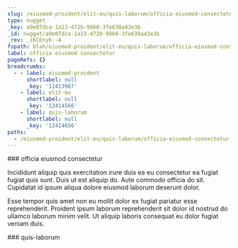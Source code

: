 ```yaml
---
slug: /eiusmod-proident/elit-eu/quis-laborum/officia-eiusmod-consectetur
type: nugget
_key: a9e07dca-1a13-472b-9868-3fe630a43e3b
_id: nugget/a9e07dca-1a13-472b-9868-3fe630a43e3b
_rev: _iKCEny6--A
fspath: blah/eiusmod-proident/elit-eu/quis-laborum/officia-eiusmod-consectetur.md
label: officia eiusmod consectetur
pageRefs: {}
breadcrumbs:
  - - label: eiusmod-proident
      shortlabel: null
      _key: '12413967'
    - label: elit-eu
      shortlabel: null
      _key: '12414566'
    - label: quis-laborum
      shortlabel: null
      _key: '12414656'
paths:
  - /eiusmod-proident/elit-eu/quis-laborum/officia-eiusmod-consectetur
---
```


<NuggetArea>
<Nugget slug="/eiusmod-proident/elit-eu/quis-laborum/officia-eiusmod-consectetur" type="nugget" _key="a9e07dca-1a13-472b-9868-3fe630a43e3b" _id="nugget/a9e07dca-1a13-472b-9868-3fe630a43e3b" _rev="_iKCEny6--A" fspath="blah/eiusmod-proident/elit-eu/quis-laborum/officia-eiusmod-consectetur.md" label="officia eiusmod consectetur" paths="/eiusmod-proident/elit-eu/quis-laborum/officia-eiusmod-consectetur">
<NuggetBody>
### officia eiusmod consectetur

Incididunt aliquip quis exercitation irure duis ea eu consectetur ea fugiat fugiat quis sunt. Duis ut est aliquip do. Aute commodo officia do sit. Cupidatat id ipsum aliqua dolore eiusmod laborum deserunt dolor.

Esse tempor quis amet non eu mollit dolor ex fugiat pariatur esse reprehenderit. Proident ipsum laborum reprehenderit sit dolor id nostrud do ullamco laborum minim velit. Ut aliquip laboris consequat eu dolor fugiat veniam duis.

</NuggetBody>
<Breadcrumbs>
<Crumbs>
<Crumb _key="12413967" label="eiusmod-proident" /><Crumb _key="12414566" label="elit-eu" /><Crumb _key="12414656" label="quis-laborum" />
</Crumbs>
</Breadcrumbs>
</Nugget>

<NuggetsInbound>
</NuggetsInbound>
<NuggetsOutbound>
</NuggetsOutbound>
</NuggetArea>
<PassagesInbound>
<Passage direction="inbound" type="passage" _key="12414656" _id="passage/12414656" _rev="_iKCEny6---" label="quis-laborum" passage="quis-laborum" fspath="blah/eiusmod-proident/elit-eu/quis-laborum" paths="/eiusmod-proident/elit-eu/quis-laborum" slug="/eiusmod-proident/elit-eu/quis-laborum">
<NuggetBody>
### quis-laborum

</NuggetBody>
<Breadcrumbs>
<Crumbs>
<Crumb _key="12413967" label="eiusmod-proident" /><Crumb _key="12414566" label="elit-eu" />
</Crumbs>
</Breadcrumbs>
</Passage>

</PassagesInbound>
<PassagesOutbound>
</PassagesOutbound>